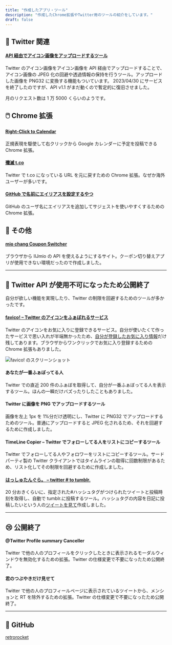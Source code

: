 ```yaml
---
title: "作成したアプリ・ツール"
description: "作成したChrome拡張やTwitter用のツールの紹介をしています。"
draft: false
---
```


## 🐧 Twitter 関連

#### [API 経由でアイコン画像をアップロードするツール](/upico)

Twitter のアイコン画像をアイコン画像を API 経由でアップロードすることで、アイコン画像の JPEG 化の回避や透過情報の保持を行うツール。アップロードした画像を PNG32 に変換する機能もついています。
2023/04/30 にサービスを終了したのですが、API v1.1 がまだ動くので暫定的に復旧させました。

月のリクエスト数は 1 万 5000 くらいのようです。

## 🖱️ Chrome 拡張

#### [Right-Click to Calendar](https://chrome.google.com/webstore/detail/right-click-to-calendar/femihkgadmhfmdlkjjfjcgleppfggadk)

正規表現を駆使して右クリックから Google カレンダーに予定を投稿できる Chrome 拡張。

#### [殲滅 t.co](https://chrome.google.com/webstore/detail/%E6%AE%B2%E6%BB%85tco/jnbhhhjkkdcghmajblmbmdlagndpifji)

Twitter で t.co になっている URL を元に戻すための Chrome 拡張。なぜか海外ユーザーが多いです。

#### [GitHub で名前にエイリアスを設定するやつ](https://chrome.google.com/webstore/detail/github%E3%81%A7%E5%90%8D%E5%89%8D%E3%81%AB%E3%82%A8%E3%82%A4%E3%83%AA%E3%82%A2%E3%82%B9%E3%82%92%E8%A8%AD%E5%AE%9A%E3%81%99%E3%82%8B%E3%82%84%E3%81%A4/kaeihhbcakibjinkmleoejleokchbbaj?hl=ja)

GitHub のユーザ名にエイリアスを追加してサジェストを使いやすくするための Chrome 拡張。

## 🐰 その他

#### [mio chang Coupon Switcher](https://mio.retrorocket.biz/)

ブラウザから IIJmio の API を使えるようにするサイト。クーポン切り替えアプリが使用できない環境だったので作成しました。

---

## 🐤 Twitter API が使用不可になったため公開終了

自分が欲しい機能を実現したり、Twitter の制限を回避するためのツールが多かったです。

#### [favico! – Twitter のアイコンをふぁぼれるサービス](https://favico.retrorocket.biz/)

Twitter のアイコンをお気に入りに登録できるサービス。自分が使いたくて作ったサービスで思い入れが半端無かったため、[自分が登録したお気に入り情報](https://favico.retrorocket.biz/retrorocket)だけ残してあります。ブラウザからワンクリックでお気に入り登録するための Chrome 拡張もありました。

![favico! のスクリーンショット](/assets/images/favico-screen.png)

#### あなたが一番ふぁぼってる人

Twitter での直近 200 件のふぁぼを取得して、自分が一番ふぁぼってる人を表示するツール。ほんの一瞬だけバズったりしたこともありました。

#### Twitter に画像を PNG でアップロードするツール

画像を左上 1px を 1%分だけ透明にし、Twitter に PNG32 でアップロードするためのツール。普通にアップロードすると JPEG 化されるため、それを回避するために作成しました。

#### TimeLine Copier – Twitter でフォローしてる人をリストにコピーするツール

Twitter でフォローしてる人やフォロワーをリストにコピーするツール。サードパーティ製の Twitter クライアントではタイムラインの取得に回数制限があるため、リスト化してその制限を回避するために作成しました。

#### [はっしゅたんぐら。 – twitter # to tumblr.](https://tag.retrorocket.biz/)

20 分おきくらいに、指定された#ハッシュタグがつけられたツイートと投稿時刻を取得し、自動で tumblr.に投稿するツール。ハッシュタグの内容を日記に投稿したいという人の[ツイートを見て](https://retrorocket.biz/archives/198)作成しました。

---

## 😢 公開終了

#### @Twitter Profile summary Canceller

Twitter で他の人のプロフィールをクリックしたときに表示されるモーダルウィンドウを無効化するための拡張。Twitter の仕様変更で不要になったため公開終了。

#### 君のつぶやきだけ見せて

Twitter で他の人のプロフィールページに表示されているツイートから、メンションと RT を除外するための拡張。Twitter の仕様変更で不要になったため公開終了。

---

## 🐙 GitHub

[retrorocket](https://github.com/retrorocket)
